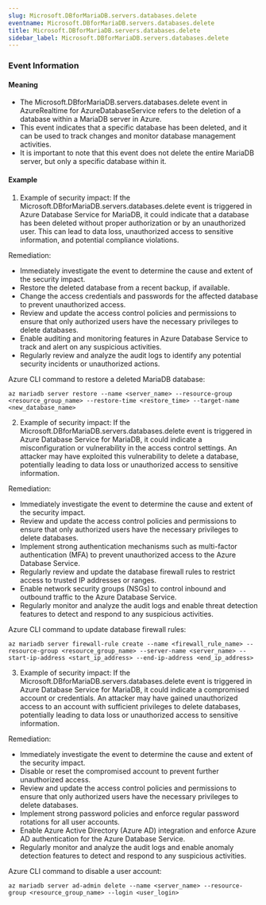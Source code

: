 ```yaml
--- 
slug: Microsoft.DBforMariaDB.servers.databases.delete
eventname: Microsoft.DBforMariaDB.servers.databases.delete
title: Microsoft.DBforMariaDB.servers.databases.delete
sidebar_label: Microsoft.DBforMariaDB.servers.databases.delete
---
```

                       
### Event Information

#### Meaning

- The Microsoft.DBforMariaDB.servers.databases.delete event in AzureRealtime for AzureDatabaseService refers to the deletion of a database within a MariaDB server in Azure.
- This event indicates that a specific database has been deleted, and it can be used to track changes and monitor database management activities.
- It is important to note that this event does not delete the entire MariaDB server, but only a specific database within it.

#### Example

1. Example of security impact: If the Microsoft.DBforMariaDB.servers.databases.delete event is triggered in Azure Database Service for MariaDB, it could indicate that a database has been deleted without proper authorization or by an unauthorized user. This can lead to data loss, unauthorized access to sensitive information, and potential compliance violations.

Remediation:
- Immediately investigate the event to determine the cause and extent of the security impact.
- Restore the deleted database from a recent backup, if available.
- Change the access credentials and passwords for the affected database to prevent unauthorized access.
- Review and update the access control policies and permissions to ensure that only authorized users have the necessary privileges to delete databases.
- Enable auditing and monitoring features in Azure Database Service to track and alert on any suspicious activities.
- Regularly review and analyze the audit logs to identify any potential security incidents or unauthorized actions.

Azure CLI command to restore a deleted MariaDB database:
```
az mariadb server restore --name <server_name> --resource-group <resource_group_name> --restore-time <restore_time> --target-name <new_database_name>
```

2. Example of security impact: If the Microsoft.DBforMariaDB.servers.databases.delete event is triggered in Azure Database Service for MariaDB, it could indicate a misconfiguration or vulnerability in the access control settings. An attacker may have exploited this vulnerability to delete a database, potentially leading to data loss or unauthorized access to sensitive information.

Remediation:
- Immediately investigate the event to determine the cause and extent of the security impact.
- Review and update the access control policies and permissions to ensure that only authorized users have the necessary privileges to delete databases.
- Implement strong authentication mechanisms such as multi-factor authentication (MFA) to prevent unauthorized access to the Azure Database Service.
- Regularly review and update the database firewall rules to restrict access to trusted IP addresses or ranges.
- Enable network security groups (NSGs) to control inbound and outbound traffic to the Azure Database Service.
- Regularly monitor and analyze the audit logs and enable threat detection features to detect and respond to any suspicious activities.

Azure CLI command to update database firewall rules:
```
az mariadb server firewall-rule create --name <firewall_rule_name> --resource-group <resource_group_name> --server-name <server_name> --start-ip-address <start_ip_address> --end-ip-address <end_ip_address>
```

3. Example of security impact: If the Microsoft.DBforMariaDB.servers.databases.delete event is triggered in Azure Database Service for MariaDB, it could indicate a compromised account or credentials. An attacker may have gained unauthorized access to an account with sufficient privileges to delete databases, potentially leading to data loss or unauthorized access to sensitive information.

Remediation:
- Immediately investigate the event to determine the cause and extent of the security impact.
- Disable or reset the compromised account to prevent further unauthorized access.
- Review and update the access control policies and permissions to ensure that only authorized users have the necessary privileges to delete databases.
- Implement strong password policies and enforce regular password rotations for all user accounts.
- Enable Azure Active Directory (Azure AD) integration and enforce Azure AD authentication for the Azure Database Service.
- Regularly monitor and analyze the audit logs and enable anomaly detection features to detect and respond to any suspicious activities.

Azure CLI command to disable a user account:
```
az mariadb server ad-admin delete --name <server_name> --resource-group <resource_group_name> --login <user_login>
```


 